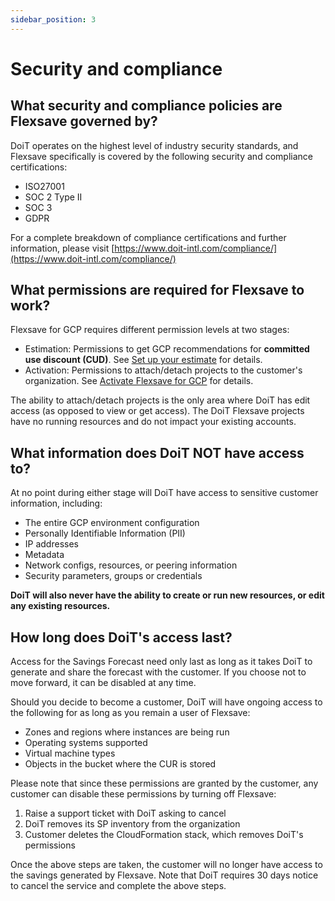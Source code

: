 ```yaml
---
sidebar_position: 3
---
```


# Security and compliance

## What security and compliance policies are Flexsave governed by?

DoiT operates on the highest level of industry security standards, and Flexsave specifically is covered by the following security and compliance certifications:

- ISO27001
- SOC 2 Type II
- SOC 3
- GDPR

For a complete breakdown of compliance certifications and further information, please visit [https://www.doit-intl.com/compliance/](https://www.doit-intl.com/compliance/)

## What permissions are required for Flexsave to work?

Flexsave for GCP requires different permission levels at two stages:

- Estimation: Permissions to get GCP recommendations for **committed use discount (CUD)**. See [Set up your estimate](get-estimate#set-up-your-estimate) for details.
- Activation: Permissions to attach/detach projects to the customer's organization. See [Activate Flexsave for GCP](activate#activate-flexsave-for-gcp) for details.

The ability to attach/detach projects is the only area where DoiT has edit access (as opposed to view or get access). The DoiT Flexsave projects have no running resources and do not impact your existing accounts.

## What information does DoiT NOT have access to?

At no point during either stage will DoiT have access to sensitive customer information, including:

- The entire GCP environment configuration
- Personally Identifiable Information (PII)
- IP addresses
- Metadata
- Network configs, resources, or peering information
- Security parameters, groups or credentials

**DoiT will also never have the ability to create or run new resources, or edit any existing resources.**

## How long does DoiT's access last?

Access for the Savings Forecast need only last as long as it takes DoiT to generate and share the forecast with the customer. If you choose not to move forward, it can be disabled at any time.

Should you decide to become a customer, DoiT will have ongoing access to the following for as long as you remain a user of Flexsave:

- Zones and regions where instances are being run
- Operating systems supported
- Virtual machine types
- Objects in the bucket where the CUR is stored

Please note that since these permissions are granted by the customer, any customer can disable these permissions by turning off Flexsave:

1. Raise a support ticket with DoiT asking to cancel
2. DoiT removes its SP inventory from the organization
3. Customer deletes the CloudFormation stack, which removes DoiT's permissions

Once the above steps are taken, the customer will no longer have access to the savings generated by Flexsave. Note that DoiT requires 30 days notice to cancel the service and complete the above steps.
